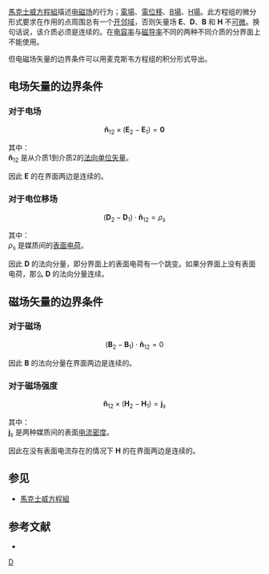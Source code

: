 {{NoteTA|G1=Physics}}
[[馬克士威方程組|馬克士威方程組]]描述[[电磁场|电磁场]]的行为；[[電場|電場]]、[[電位移|電位移]]、[[磁場|B場]]、[[磁場|H場]]。此方程组的微分形式要求在作用的点周围总有一个[[邻域|开邻域]]，否则矢量场 '''E'''、'''D'''、'''B''' 和 '''H''' 不[[可微函数|可微]]。换句话说，该介质必须是连续的。在[[电容率|电容率]]与[[磁导率|磁导率]]不同的两种不同介质的分界面上不能使用。

但电磁场矢量的边界条件可以用麦克斯韦方程组的积分形式导出。

==电场矢量的边界条件==
=== 对于电场 ===

:<math>\mathbf{\hat{n}}_{12} \times (\mathbf{E}_2 - \mathbf{E}_1)  = \mathbf{0} </math>

其中：<br />
<math>\mathbf{\hat{n}}_{12}</math> 是从介质1到介质2的[[法线|法向单位矢量]]。

因此 '''E''' 的{{le|切向分量|tangential component}}在界面两边是连续的。

=== 对于电位移场 ===

:<math>(\mathbf{D}_2 - \mathbf{D}_1) \cdot \mathbf{\hat{n}}_{12} = \rho_{s} </math>

其中：<br />
<math>\rho_{s}</math> 是媒质间的[[表面电荷|表面电荷]]。

因此 '''D''' 的法向分量，即分界面上的表面电荷有一个跳变。如果分界面上没有表面电荷，那么 '''D''' 的法向分量连续。

==磁场矢量的边界条件==
=== 对于磁场 ===

:<math>(\mathbf{B}_2 - \mathbf{B}_1) \cdot \mathbf{\hat{n}}_{12} = 0 </math>

因此 '''B''' 的法向分量在界面两边是连续的。

=== 对于磁场强度 ===
:<math>\mathbf{\hat{n}}_{12} \times (\mathbf{H}_2 - \mathbf{H}_1)  = \mathbf{j}_s </math>

其中：<br />
<math>\mathbf{j}_s</math> 是两种媒质间的表面[[电流密度|电流密度]]。

因此在没有表面电流存在的情况下 '''H''' 的{{le|切向分量|tangential component}}在界面两边是连续的。

== 参见 ==
* [[馬克士威方程組|馬克士威方程組]]

== 参考文献 ==
*{{cite book | author=John R. Reitz,Frederick J. Milford, Robert W. Christy|title=Foundations of Electromagnetic theory (4th ed.)| publisher=Addison-Wesley |year=1993 |isbn=0-201-52624-7}}

[[Category:电磁学|D]]


{{Electromagnetism-stub}}